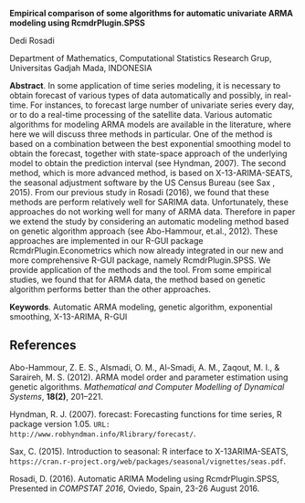 <span>**Empirical comparison of some algorithms for automatic univariate
ARMA modeling using RcmdrPlugin.SPSS**</span>

Dedi Rosadi

Department of Mathematics, Computational Statistics Research Grup,
Universitas Gadjah Mada, INDONESIA

<span>**Abstract**</span>. In some application of time series modeling,
it is necessary to obtain forecast of various types of data
automatically and possibly, in real-time. For instances, to forecast
large number of univariate series every day, or to do a real-time
processing of the satellite data. Various automatic algorithms for
modeling ARMA models are available in the literature, where here we will
discuss three methods in particular. One of the method is based on a
combination between the best exponential smoothing model to obtain the
forecast, together with state-space approach of the underlying model to
obtain the prediction interval (see Hyndman, 2007). The second method,
which is more advanced method, is based on X-13-ARIMA-SEATS, the
seasonal adjustment software by the US Census Bureau (see Sax , 2015).
From our previous study in Rosadi (2016), we found that these methods
are perform relatively well for SARIMA data. Unfortunately, these
approaches do not working well for many of ARMA data. Therefore in paper
we extend the study by considering an automatic modeling method based on
genetic algorithm approach (see Abo-Hammour, et.al., 2012). These
approaches are implemented in our R-GUI package RcmdrPlugin.Econometrics
which now already integrated in our new and more comprehensive R-GUI
package, namely RcmdrPlugin.SPSS. We provide application of the methods
and the tool. From some empirical studies, we found that for ARMA data,
the method based on genetic algorithm performs better than the other
approaches.

<span>**Keywords**</span>. Automatic ARMA modeling, genetic algorithm,
exponential smoothing, X-13-ARIMA, R-GUI

References {#references .unnumbered}
----------

Abo-Hammour, Z. E. S., Alsmadi, O. M., Al-Smadi, A. M., Zaqout, M. I., &
Saraireh, M. S. (2012). ARMA model order and parameter estimation using
genetic algorithms. *Mathematical and Computer Modelling of Dynamical
Systems*, **18(2)**, 201–221.

Hyndman, R. J. (2007). forecast: Forecasting functions for time series,
R package version 1.05.
`URL: http://www.robhyndman.info/Rlibrary/forecast/`.

Sax, C. (2015). Introduction to seasonal: R interface to
X-13ARIMA-SEATS,\
`https://cran.r-project.org/web/packages/seasonal/vignettes/seas.pdf`.

Rosadi, D. (2016). Automatic ARIMA Modeling using RcmdrPlugin.SPSS,
Presented in *COMPSTAT 2016*, Oviedo, Spain, 23-26 August 2016.
